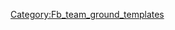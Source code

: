 {{fb team ground|s=费尔廷斯竞技场|sc=GER|g={{{g}}}|tc={{{tc}}}}}<!--
--><noinclude>[[Category:Fb_team_ground_templates]]</noinclude>